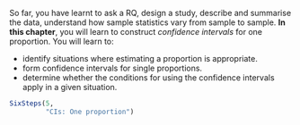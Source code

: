 ::: {.objectivesBox .objectives data-latex="{iconmonstr-target-4-240.png}"}
So far, you have learnt to ask a RQ, design a study, describe and summarise the data, understand how sample statistics vary from sample to sample.
**In this chapter**, you will learn to construct *confidence intervals* for one proportion.
You will learn to:

* identify situations where estimating a proportion is appropriate.
* form confidence intervals for single proportions.
* determine whether the conditions for using the confidence intervals apply in a given situation.

:::



```r
SixSteps(5, 
         "CIs: One proportion")
```